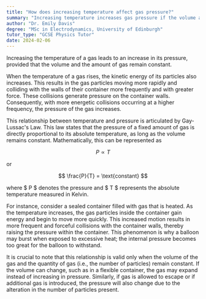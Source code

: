 ```yaml
---
title: "How does increasing temperature affect gas pressure?"
summary: "Increasing temperature increases gas pressure if the volume and amount of gas are kept constant."
author: "Dr. Emily Davis"
degree: "MSc in Electrodynamics, University of Edinburgh"
tutor_type: "GCSE Physics Tutor"
date: 2024-02-06
---
```


Increasing the temperature of a gas leads to an increase in its pressure, provided that the volume and the amount of gas remain constant.

When the temperature of a gas rises, the kinetic energy of its particles also increases. This results in the gas particles moving more rapidly and colliding with the walls of their container more frequently and with greater force. These collisions generate pressure on the container walls. Consequently, with more energetic collisions occurring at a higher frequency, the pressure of the gas increases.

This relationship between temperature and pressure is articulated by Gay-Lussac's Law. This law states that the pressure of a fixed amount of gas is directly proportional to its absolute temperature, as long as the volume remains constant. Mathematically, this can be represented as 

$$
P \propto T 
$$ 

or 

$$
\frac{P}{T} = \text{constant} 
$$ 

where $ P $ denotes the pressure and $ T $ represents the absolute temperature measured in Kelvin.

For instance, consider a sealed container filled with gas that is heated. As the temperature increases, the gas particles inside the container gain energy and begin to move more quickly. This increased motion results in more frequent and forceful collisions with the container walls, thereby raising the pressure within the container. This phenomenon is why a balloon may burst when exposed to excessive heat; the internal pressure becomes too great for the balloon to withstand.

It is crucial to note that this relationship is valid only when the volume of the gas and the quantity of gas (i.e., the number of particles) remain constant. If the volume can change, such as in a flexible container, the gas may expand instead of increasing in pressure. Similarly, if gas is allowed to escape or if additional gas is introduced, the pressure will also change due to the alteration in the number of particles present.
    